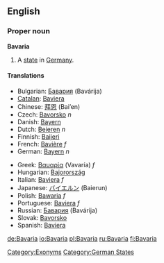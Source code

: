 ==English==
{{wikipedia}}
===Proper noun===
'''Bavaria'''

# A [[state]] in [[Germany]].

====Translations====
{{top|state in Germany}}
*Bulgarian: [[Бавария]] (Bavárija) {{f}}
*[[Catalan]]: [[Baviera]]
*Chinese: [[拜恩]] (Bai’en)
*Czech: [[Bavorsko]] ''n''
*Danish: [[Bayern]]
*Dutch: [[Beieren]] ''n''
*Finnish: [[Baijeri]]
*French: [[Bavière]] ''f''
*German: [[Bayern]] ''n''
{{mid}}
*Greek: [[Βαυαρία]] (Vavaría) ''f''
*Hungarian: [[Bajorország]]
*Italian: [[Baviera]] ''f''
*Japanese: [[バイエルン]] (Baierun)
*Polish: [[Bawaria]] ''f''
*Portuguese: [[Baviera]] ''f''
*Russian: [[Бавария]] (Bavárija) {{f}}
*Slovak: [[Bavorsko]] {{n}}
*Spanish: [[Baviera]] {{f}}
{{bottom}}

[[Category:Exonyms]]
[[Category:German States]]

[[de:Bavaria]]
[[io:Bavaria]]
[[pl:Bavaria]]
[[ru:Bavaria]]
[[fi:Bavaria]]
